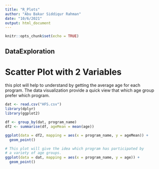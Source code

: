 ```yaml
---
title: "R_Plots"
author: "Abu Bakar Siddiqur Rahman"
date: "10/6/2021"
output: html_document
---
```


```r
knitr::opts_chunk$set(echo = TRUE)
```

## DataExploration

# Scatter Plot with 2 Variables

this plot will help to understand by getting the 
average age for each program. The data visualization
provide a quick view that which age group prefer which program.
```r
dat <- read.csv("HFS.csv")
library(dplyr) 
library(ggplot2)

df <- group_by(dat, program_name)
df2 <- summarise(df, ageMean = mean(age))

ggplot(data = df2, mapping = aes(x = program_name, y = ageMean)) + 
  geom_point()

# This plot will give the idea which program has participated by
# a variety of age groups.
ggplot(data = dat, mapping = aes(x = program_name, y = age)) + 
  geom_point()
```

